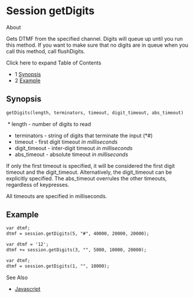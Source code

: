 
# Session getDigits 

 

About

Gets DTMF from the specified channel. Digits will queue up until you run this method. If you want to make sure that no digits are in queue when you call this method, call flushDigits.

Click here to expand Table of Contents

* 1 [Synopsis](#synopsis)
* 2 [Example](#example)

## Synopsis

```xml
getDigits(length, terminators, timeout, digit_timeout, abs_timeout)
```

  
 * length - number of digits to read
* terminators - string of digits that terminate the input (\*#)
* timeout - first digit timeout _in milliseconds_
* digit\_timeout - inter-digit timeout _in milliseconds_
* abs\_timeout - absolute timeout _in milliseconds_

If only the first timeout is specified, it will be considered the first digit timeout and the digit\_timeout. Alternatively, the digit\_timeout can be explicitly specified. The abs\_timeout overrules the other timeouts, regardless of keypresses.

All timeouts are specified in milliseconds.

## Example

```xml
var dtmf;
dtmf = session.getDigits(5, "#", 40000, 20000, 20000);
```

  
```xml
var dtmf = '12';
dtmf += session.getDigits(3, "", 5000, 10000, 20000);
```

  
```xml
var dtmf;
dtmf = session.getDigits(1, "", 10000);
```

See Also

* [Javascript](https://wiki.freeswitch.org/wiki/Javascript "Javascript")


